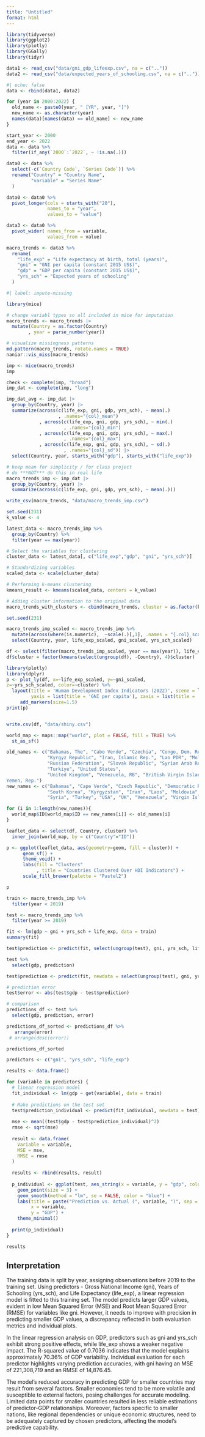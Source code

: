 ```yaml
---
title: "Untitled"
format: html
---
```


```r
library(tidyverse)
library(ggplot2)
library(plotly)
library(GGally)
library(tidyr)
```

```r
data1 <- read_csv("data/gni_gdp_lifeexp.csv", na = c(".."))
data2 <- read_csv("data/expected_years_of_schooling.csv", na = c(".."))
```

```r
#| echo: false
data <- rbind(data1, data2)
```

```r
for (year in 2000:2022) {
  old_name <- paste0(year, " [YR", year, "]")
  new_name <- as.character(year)
  names(data)[names(data) == old_name] <- new_name
}

start_year <- 2000
end_year <- 2022
data <- data %>%
  filter(if_any(`2000`:`2022`, ~ !is.na(.)))

data0 <- data %>%
  select(-c(`Country Code`, `Series Code`)) %>% 
  rename("Country" = "Country Name",
         "variable" = "Series Name"
  )

data0 <- data0 %>% 
  pivot_longer(cols = starts_with("20"),
               names_to = "year",
               values_to = "value")

data3 <- data0 %>% 
  pivot_wider( names_from = variable,
               values_from = value)

macro_trends <- data3 %>% 
  rename(
    "life_exp" = "Life expectancy at birth, total (years)",
    "gni" = "GNI per capita (constant 2015 US$)",
    "gdp" = "GDP per capita (constant 2015 US$)",
    "yrs_sch" = "Expected years of schooling"
  )
```

```r
#| label: impute-missing

library(mice)

# change variabl types so all included in mice for imputation
macro_trends <- macro_trends |>
  mutate(Country = as.factor(Country)
        , year = parse_number(year))

# visualize missingness patterns
md.pattern(macro_trends, rotate.names = TRUE)
naniar::vis_miss(macro_trends)

imp <- mice(macro_trends)
imp

check <- complete(imp, "broad")
imp_dat <- complete(imp, "long")

imp_dat_avg <- imp_dat |>
  group_by(Country, year) |>
  summarize(across(c(life_exp, gni, gdp, yrs_sch), ~ mean(.)
                   , .names="{col}_mean")
            , across(c(life_exp, gni, gdp, yrs_sch), ~ min(.)
                     , .names="{col}_min")
            , across(c(life_exp, gni, gdp, yrs_sch), ~ max(.)
                     , .names="{col}_max")
            , across(c(life_exp, gni, gdp, yrs_sch), ~ sd(.)
                     , .names="{col}_sd")) |>
  select(Country, year, starts_with("gdp"), starts_with("life_exp"))

# keep mean for simplicity / for class project 
# do ***NOT*** do this in real life
macro_trends_imp <- imp_dat |>
  group_by(Country, year) |>
  summarize(across(c(life_exp, gni, gdp, yrs_sch), ~ mean(.)))

write_csv(macro_trends, "data/macro_trends_imp.csv")
```

```r

set.seed(231)  
k_value <- 4  

latest_data <- macro_trends_imp %>%
  group_by(Country) %>%
  filter(year == max(year))  

# Select the variables for clustering
cluster_data <- latest_data[, c("life_exp","gdp", "gni", "yrs_sch")]

# Standardizing variables
scaled_data <- scale(cluster_data)

# Performing k-means clustering
kmeans_result <- kmeans(scaled_data, centers = k_value)

# Adding cluster information to the original data
macro_trends_with_clusters <- cbind(macro_trends, cluster = as.factor(kmeans_result$cluster))
```

```r
set.seed(231)

macro_trends_imp_scaled <- macro_trends_imp %>%
  mutate(across(where(is.numeric),  ~scale(.)[,1], .names = "{.col}_scaled")) %>%
  select(Country, year, life_exp_scaled, gni_scaled, yrs_sch_scaled)

df <- select(filter(macro_trends_imp_scaled, year == max(year)), life_exp_scaled, gni_scaled, yrs_sch_scaled)
df$cluster = factor(kmeans(select(ungroup(df), -Country), 4)$cluster)

library(plotly)
library(dplyr)
p <- plot_ly(df, x=~life_exp_scaled, y=~gni_scaled, 
z=~yrs_sch_scaled, color=~cluster) %>%
  layout(title = 'Human Development Index Indicators (2022)', scene = list(xaxis = list(title = 'Birth Life Expectancy (yrs)'), 
         yaxis = list(title = 'GNI per capita'), zaxis = list(title = 'Expected Years of Schooling (%)')))%>% 
     add_markers(size=1.5)
print(p)


write.csv(df, "data/shiny.csv")
```

```r
world_map <- maps::map("world", plot = FALSE, fill = TRUE) %>%
  st_as_sf()

old_names <- c("Bahamas, The", "Cabo Verde", "Czechia", "Congo, Dem. Rep.", "Egypt, Arab Rep.", "Gambia, The", "Korea, Rep.",
               "Kyrgyz Republic", "Iran, Islamic Rep.", "Lao PDR", "Moldova", "Congo, Rep.",
               "Russian Federation", "Slovak Republic", "Syrian Arab Republic",
               "Turkiye", "United States",
               "United Kingdom", "Venezuela, RB", "British Virgin Islands", "Virgin Islands (U.S.)", "	
Yemen, Rep.")
new_names <- c("Bahamas", "Cape Verde", "Czech Republic", "Democratic Republic of the Congo", "Egypt", "Gambia",
               "South Korea", "Kyrgyzstan", "Iran", "Laos", "Moldovia", "Republic of Congo", "Russia", "Slovakia",
               "Syria", "Turkey", "USA", "UK", "Venezuela", "Virgin Islands, British", "Virgin Islands, US", "Yemen")

for (i in 1:length(new_names)){
  world_map$ID[world_map$ID == new_names[i]] <- old_names[i]
}

leaflet_data <- select(df, Country, cluster) %>%
  inner_join(world_map, by = c("Country"="ID"))
```

```r
p <- ggplot(leaflet_data, aes(geometry=geom, fill = cluster)) +
      geom_sf() +
      theme_void() +
      labs(fill = "Clusters"
           , title = "Countries Clustered Over HDI Indicators") +
      scale_fill_brewer(palette = "Pastel2")  

p
```

```r
train <- macro_trends_imp %>%
  filter(year < 2019)

test <- macro_trends_imp %>%
  filter(year >= 2019)
```

```r
fit <- lm(gdp ~ gni + yrs_sch + life_exp, data = train)
summary(fit)
```

```r
test$prediction <- predict(fit, select(ungroup(test), gni, yrs_sch, life_exp))

test %>%
  select(gdp, prediction)
```

```r
test$prediction <- predict(fit, newdata = select(ungroup(test), gni, yrs_sch, life_exp))

# prediction error
test$error <- abs(test$gdp - test$prediction)

# comparison
predictions_df <- test %>%
  select(gdp, prediction, error)

predictions_df_sorted <- predictions_df %>%
   arrange(error)
 # arrange(desc(error))

predictions_df_sorted


```

```r
predictors <- c("gni", "yrs_sch", "life_exp")

results <- data.frame()

for (variable in predictors) {
  # linear regression model
  fit_individual <- lm(gdp ~ get(variable), data = train)
  
  # Make predictions on the test set
  test$prediction_individual <- predict(fit_individual, newdata = test)
  
  mse <- mean((test$gdp - test$prediction_individual)^2)
  rmse <- sqrt(mse)
  
  result <- data.frame(
    Variable = variable,
    MSE = mse,
    RMSE = rmse
  )
  
  results <- rbind(results, result)  
  
  p_individual <- ggplot(test, aes_string(x = variable, y = "gdp", color = "prediction_individual")) +
    geom_point(size = 3) +
    geom_smooth(method = "lm", se = FALSE, color = "blue") +
    labs(title = paste("Prediction vs. Actual (", variable, ")", sep = ""),
         x = variable,
         y = "GDP") +
    theme_minimal()
  
  print(p_individual)
}

results

```

## Interpretation

The training data is split by year, assigning observations before 2019 to the training set. Using predictors - Gross National Income (gni), Years of Schooling (yrs_sch), and Life Expectancy (life_exp), a linear regression model is fitted to this training set. The model predicts larger GDP values, evident in low Mean Squared Error (MSE) and Root Mean Squared Error (RMSE) for variables like gni. However, it needs to improve with precision in predicting smaller GDP values, a discrepancy reflected in both evaluation metrics and individual plots.

In the linear regression analysis on GDP, predictors such as gni and yrs_sch exhibit strong positive effects, while life_exp shows a weaker negative impact. The R-squared value of 0.7036 indicates that the model explains approximately 70.36% of GDP variability. Individual evaluation for each predictor highlights varying prediction accuracies, with gni having an MSE of 221,308,719 and an RMSE of 14,876.45.

The model's reduced accuracy in predicting GDP for smaller countries may result from several factors. Smaller economies tend to be more volatile and susceptible to external factors, posing challenges for accurate modeling. Limited data points for smaller countries resulted in less reliable estimations of predictor-GDP relationships. Moreover, factors specific to smaller nations, like regional dependencies or unique economic structures, need to be adequately captured by chosen predictors, affecting the model's predictive capability.
